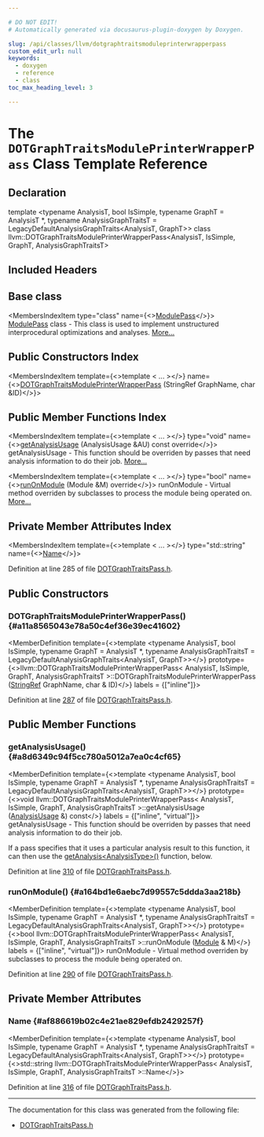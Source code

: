```yaml
---

# DO NOT EDIT!
# Automatically generated via docusaurus-plugin-doxygen by Doxygen.

slug: /api/classes/llvm/dotgraphtraitsmoduleprinterwrapperpass
custom_edit_url: null
keywords:
  - doxygen
  - reference
  - class
toc_max_heading_level: 3

---
```





# The `DOTGraphTraitsModulePrinterWrapperPass` Class Template Reference

<DoxygenPage pluginConfig={pluginConfig}>



## Declaration

<CodeBlock>template &lt;typename AnalysisT, bool IsSimple, typename GraphT = AnalysisT &#42;, typename AnalysisGraphTraitsT = LegacyDefaultAnalysisGraphTraits&lt;AnalysisT, GraphT&gt;&gt;
class llvm::DOTGraphTraitsModulePrinterWrapperPass&lt;AnalysisT, IsSimple, GraphT, AnalysisGraphTraitsT&gt;</CodeBlock>

## Included Headers

<IncludesList>
<IncludesListItem
  filePath="llvm/Analysis/DOTGraphTraitsPass.h"
  permalink="/docs/api/files/include/include/llvm/include/llvm/analysis/dotgraphtraitspass-h"
  isLocal="true" />
</IncludesList>

## Base class

<MembersIndex>

<MembersIndexItem
  type="class"
  name={<><a href="/docs/api/classes/llvm/modulepass">ModulePass</a></>}>
<a href="/docs/api/classes/llvm/modulepass">ModulePass</a> class - This class is used to implement unstructured interprocedural optimizations and analyses. <a href="/docs/api/classes/llvm/modulepass/#details">More...</a>
</MembersIndexItem>

</MembersIndex>

## Public Constructors Index

<MembersIndex>

<MembersIndexItem
  template={<>template &lt; ... &gt;</>}
  name={<><a href="#a11a8565043e78a50c4ef36e39ec41602">DOTGraphTraitsModulePrinterWrapperPass</a> (StringRef GraphName, char &amp;ID)</>}>
</MembersIndexItem>

</MembersIndex>

## Public Member Functions Index

<MembersIndex>

<MembersIndexItem
  template={<>template &lt; ... &gt;</>}
  type="void"
  name={<><a href="#a8d6349c94f5cc780a5012a7ea0c4cf65">getAnalysisUsage</a> (AnalysisUsage &amp;AU) const override</>}>
getAnalysisUsage - This function should be overriden by passes that need analysis information to do their job. <a href="#a8d6349c94f5cc780a5012a7ea0c4cf65">More...</a>
</MembersIndexItem>

<MembersIndexItem
  template={<>template &lt; ... &gt;</>}
  type="bool"
  name={<><a href="#a164bd1e6aebc7d99557c5ddda3aa218b">runOnModule</a> (Module &amp;M) override</>}>
runOnModule - Virtual method overriden by subclasses to process the module being operated on. <a href="#a164bd1e6aebc7d99557c5ddda3aa218b">More...</a>
</MembersIndexItem>

</MembersIndex>

## Private Member Attributes Index

<MembersIndex>

<MembersIndexItem
  template={<>template &lt; ... &gt;</>}
  type="std::string"
  name={<><a href="#af886619b02c4e21ae829efdb2429257f">Name</a></>}>
</MembersIndexItem>

</MembersIndex>


Definition at line 285 of file <a href="/docs/api/files/include/include/llvm/include/llvm/analysis/dotgraphtraitspass-h">DOTGraphTraitsPass.h</a>.

<SectionDefinition>

## Public Constructors

### DOTGraphTraitsModulePrinterWrapperPass() {#a11a8565043e78a50c4ef36e39ec41602}

<MemberDefinition
  template={<>template &lt;typename AnalysisT, bool IsSimple, typename GraphT = AnalysisT &#42;, typename AnalysisGraphTraitsT = LegacyDefaultAnalysisGraphTraits&lt;AnalysisT, GraphT&gt;&gt;</>}
  prototype={<>llvm::DOTGraphTraitsModulePrinterWrapperPass&lt; AnalysisT, IsSimple, GraphT, AnalysisGraphTraitsT &gt;::DOTGraphTraitsModulePrinterWrapperPass (<a href="/docs/api/classes/llvm/stringref">StringRef</a> GraphName, char &amp; ID)</>}
  labels = {["inline"]}>

Definition at line <a href="/docs/api/files/include/include/llvm/include/llvm/analysis/dotgraphtraitspass-h/#l00287">287</a> of file <a href="/docs/api/files/include/include/llvm/include/llvm/analysis/dotgraphtraitspass-h">DOTGraphTraitsPass.h</a>.
</MemberDefinition>

</SectionDefinition>

<SectionDefinition>

## Public Member Functions

### getAnalysisUsage() {#a8d6349c94f5cc780a5012a7ea0c4cf65}

<MemberDefinition
  template={<>template &lt;typename AnalysisT, bool IsSimple, typename GraphT = AnalysisT &#42;, typename AnalysisGraphTraitsT = LegacyDefaultAnalysisGraphTraits&lt;AnalysisT, GraphT&gt;&gt;</>}
  prototype={<>void llvm::DOTGraphTraitsModulePrinterWrapperPass&lt; AnalysisT, IsSimple, GraphT, AnalysisGraphTraitsT &gt;::getAnalysisUsage (<a href="/docs/api/classes/llvm/analysisusage">AnalysisUsage</a> &amp;) const</>}
  labels = {["inline", "virtual"]}>
getAnalysisUsage - This function should be overriden by passes that need analysis information to do their job.

If a pass specifies that it uses a particular analysis result to this function, it can then use the <a href="/docs/api/classes/llvm/pass/#a4863e5e463fb79955269fbf7fbf52b80">getAnalysis&lt;AnalysisType&gt;()</a> function, below.

Definition at line <a href="/docs/api/files/include/include/llvm/include/llvm/analysis/dotgraphtraitspass-h/#l00310">310</a> of file <a href="/docs/api/files/include/include/llvm/include/llvm/analysis/dotgraphtraitspass-h">DOTGraphTraitsPass.h</a>.
</MemberDefinition>

### runOnModule() {#a164bd1e6aebc7d99557c5ddda3aa218b}

<MemberDefinition
  template={<>template &lt;typename AnalysisT, bool IsSimple, typename GraphT = AnalysisT &#42;, typename AnalysisGraphTraitsT = LegacyDefaultAnalysisGraphTraits&lt;AnalysisT, GraphT&gt;&gt;</>}
  prototype={<>bool llvm::DOTGraphTraitsModulePrinterWrapperPass&lt; AnalysisT, IsSimple, GraphT, AnalysisGraphTraitsT &gt;::runOnModule (<a href="/docs/api/classes/llvm/module">Module</a> &amp; M)</>}
  labels = {["inline", "virtual"]}>
runOnModule - Virtual method overriden by subclasses to process the module being operated on.

Definition at line <a href="/docs/api/files/include/include/llvm/include/llvm/analysis/dotgraphtraitspass-h/#l00290">290</a> of file <a href="/docs/api/files/include/include/llvm/include/llvm/analysis/dotgraphtraitspass-h">DOTGraphTraitsPass.h</a>.
</MemberDefinition>

</SectionDefinition>

<SectionDefinition>

## Private Member Attributes

### Name {#af886619b02c4e21ae829efdb2429257f}

<MemberDefinition
  template={<>template &lt;typename AnalysisT, bool IsSimple, typename GraphT = AnalysisT &#42;, typename AnalysisGraphTraitsT = LegacyDefaultAnalysisGraphTraits&lt;AnalysisT, GraphT&gt;&gt;</>}
  prototype={<>std::string llvm::DOTGraphTraitsModulePrinterWrapperPass&lt; AnalysisT, IsSimple, GraphT, AnalysisGraphTraitsT &gt;::Name</>}>

Definition at line <a href="/docs/api/files/include/include/llvm/include/llvm/analysis/dotgraphtraitspass-h/#l00316">316</a> of file <a href="/docs/api/files/include/include/llvm/include/llvm/analysis/dotgraphtraitspass-h">DOTGraphTraitsPass.h</a>.
</MemberDefinition>

</SectionDefinition>

<hr/>

The documentation for this class was generated from the following file:

<ul>
<li><a href="/docs/api/files/include/include/llvm/include/llvm/analysis/dotgraphtraitspass-h">DOTGraphTraitsPass.h</a></li>
</ul>

</DoxygenPage>
